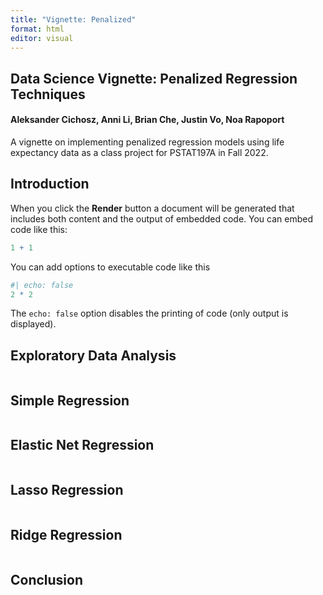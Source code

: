 ```yaml
---
title: "Vignette: Penalized"
format: html
editor: visual
---
```


## Data Science Vignette: Penalized Regression Techniques

#### Aleksander Cichosz, Anni Li, Brian Che, Justin Vo, Noa Rapoport

A vignette on implementing penalized regression models using life expectancy data as a class project for PSTAT197A in Fall 2022.

## Introduction

When you click the **Render** button a document will be generated that includes both content and the output of embedded code. You can embed code like this:

```r
1 + 1
```

You can add options to executable code like this

```r
#| echo: false
2 * 2
```

The `echo: false` option disables the printing of code (only output is displayed).

## Exploratory Data Analysis

```r

```

## Simple Regression

```r

```

## Elastic Net Regression

```r

```

## Lasso Regression

```r

```

## Ridge Regression

```r

```

## Conclusion

